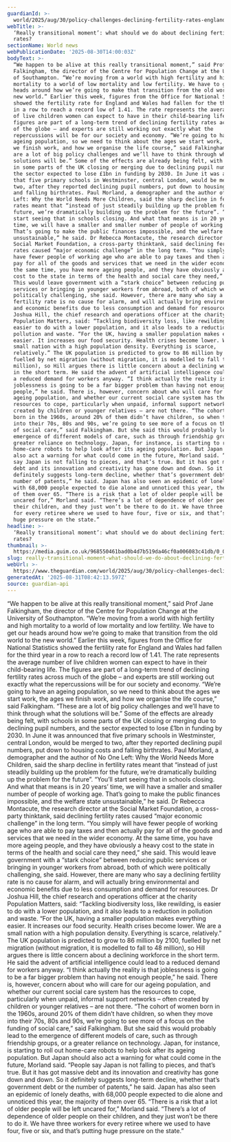 ```yaml
---
guardianId: >-
  world/2025/aug/30/policy-challenges-declining-fertility-rates-england-wales-ageing-population
webTitle: >-
  ‘Really transitional moment’: what should we do about declining fertility
  rates?
sectionName: World news
webPublicationDate: '2025-08-30T14:00:03Z'
bodyText: >-
  “We happen to be alive at this really transitional moment,” said Prof Jane
  Falkingham, the director of the Centre for Population Change at the University
  of Southampton. “We’re moving from a world with high fertility and high
  mortality to a world of low mortality and low fertility. We have to get our
  heads around how we’re going to make that transition from the old world to the
  new world.” Earlier this week, figures from the Office for National Statistics
  showed the fertility rate for England and Wales had fallen for the third year
  in a row to reach a record low of 1.41. The rate represents the average number
  of live children women can expect to have in their child-bearing life. The
  figures are part of a long-term trend of declining fertility rates across much
  of the globe – and experts are still working out exactly what the
  repercussions will be for our society and economy. “We’re going to have an
  ageing population, so we need to think about the ages we start work, the ages
  we finish work, and how we organise the life course,” said Falkingham. “These
  are a lot of big policy challenges and we’ll have to think through what the
  solutions will be.” Some of the effects are already being felt, with schools
  in some parts of the UK closing or merging due to declining pupil numbers, and
  the sector expected to lose £1bn in funding by 2030. In June it was announced
  that five primary schools in Westminster, central London, would be merged to
  two, after they reported declining pupil numbers, put down to housing costs
  and falling birthrates. Paul Morland, a demographer and the author of No One
  Left: Why the World Needs More Children, said the sharp decline in fertility
  rates meant that “instead of just steadily building up the problem for the
  future, we’re dramatically building up the problem for the future”. “You’ll
  start seeing that in schools closing. And what that means is in 20 years’
  time, we will have a smaller and smaller number of people of working age.
  That’s going to make the public finances impossible, and the welfare state
  unsustainable,” he said. Dr Rebecca Montacute, the research director at the
  Social Market Foundation, a cross-party thinktank, said declining fertility
  rates caused “major economic challenge” in the long term. “You simply will
  have fewer people of working age who are able to pay taxes and then actually
  pay for all of the goods and services that we need in the wider economy. At
  the same time, you have more ageing people, and they have obviously a heavy
  cost to the state in terms of the health and social care they need,” she said.
  This would leave government with a “stark choice” between reducing public
  services or bringing in younger workers from abroad, both of which were
  politically challenging, she said. However, there are many who say a declining
  fertility rate is no cause for alarm, and will actually bring environmental
  and economic benefits due to less consumption and demand for resources. Dr
  Joshua Hill, the chief research and operations officer at the charity
  Population Matters, said: “Tackling biodiversity loss, like rewilding, is
  easier to do with a lower population, and it also leads to a reduction in
  pollution and waste. “For the UK, having a smaller population makes everything
  easier. It increases our food security. Health crises become lower. We are a
  small nation with a high population density. Everything is scarce,
  relatively.” The UK population is predicted to grow to 86 million by 2100,
  fuelled by net migration (without migration, it is modelled to fall to 48
  million), so Hill argues there is little concern about a declining workforce
  in the short term. He said the advent of artificial intelligence could lead to
  a reduced demand for workers anyway. “I think actually the reality is that
  joblessness is going to be a far bigger problem than having not enough
  people,” he said. There is, however, concern about who will care for our
  ageing population, and whether our current social care system has the
  resources to cope, particularly when unpaid, informal support networks – often
  created by children or younger relatives – are not there. “The cohort of women
  born in the 1960s, around 20% of them didn’t have children, so when they move
  into their 70s, 80s and 90s, we’re going to see more of a focus on the funding
  of social care,” said Falkingham. But she said this would probably lead to the
  emergence of different models of care, such as through friendship groups, or a
  greater reliance on technology. Japan, for instance, is starting to roll out
  home-care robots to help look after its ageing population. But Japan should
  also act a warning for what could come in the future, Morland said. “People
  say Japan is not falling to pieces, and that’s true. But it has got massive
  debt and its innovation and creativity has gone down and down. So it
  definitely suggests long-term decline, whether that’s government debt or the
  number of patents,” he said. Japan has also seen an epidemic of lonely deaths,
  with 68,000 people expected to die alone and unnoticed this year, the majority
  of them over 65. “There is a risk that a lot of older people will be left
  uncared for,” Morland said. “There’s a lot of dependence of older people on
  their children, and they just won’t be there to do it. We have three workers
  for every retiree where we used to have four, five or six, and that’s putting
  huge pressure on the state.”
headline: >-
  ‘Really transitional moment’: what should we do about declining fertility
  rates?
thumbnail: >-
  https://media.guim.co.uk/968550461bad0b4d7b519da46cf0a006083c41db/0_0_7200_5760/500.jpg
slug: really-transitional-moment-what-should-we-do-about-declining-fertility-rates
webUrl: >-
  https://www.theguardian.com/world/2025/aug/30/policy-challenges-declining-fertility-rates-england-wales-ageing-population
generatedAt: '2025-08-31T08:42:13.597Z'
source: guardian-api
---
```

“We happen to be alive at this really transitional moment,” said Prof Jane Falkingham, the director of the Centre for Population Change at the University of Southampton. “We’re moving from a world with high fertility and high mortality to a world of low mortality and low fertility. We have to get our heads around how we’re going to make that transition from the old world to the new world.” Earlier this week, figures from the Office for National Statistics showed the fertility rate for England and Wales had fallen for the third year in a row to reach a record low of 1.41. The rate represents the average number of live children women can expect to have in their child-bearing life. The figures are part of a long-term trend of declining fertility rates across much of the globe – and experts are still working out exactly what the repercussions will be for our society and economy. “We’re going to have an ageing population, so we need to think about the ages we start work, the ages we finish work, and how we organise the life course,” said Falkingham. “These are a lot of big policy challenges and we’ll have to think through what the solutions will be.” Some of the effects are already being felt, with schools in some parts of the UK closing or merging due to declining pupil numbers, and the sector expected to lose £1bn in funding by 2030. In June it was announced that five primary schools in Westminster, central London, would be merged to two, after they reported declining pupil numbers, put down to housing costs and falling birthrates. Paul Morland, a demographer and the author of No One Left: Why the World Needs More Children, said the sharp decline in fertility rates meant that “instead of just steadily building up the problem for the future, we’re dramatically building up the problem for the future”. “You’ll start seeing that in schools closing. And what that means is in 20 years’ time, we will have a smaller and smaller number of people of working age. That’s going to make the public finances impossible, and the welfare state unsustainable,” he said. Dr Rebecca Montacute, the research director at the Social Market Foundation, a cross-party thinktank, said declining fertility rates caused “major economic challenge” in the long term. “You simply will have fewer people of working age who are able to pay taxes and then actually pay for all of the goods and services that we need in the wider economy. At the same time, you have more ageing people, and they have obviously a heavy cost to the state in terms of the health and social care they need,” she said. This would leave government with a “stark choice” between reducing public services or bringing in younger workers from abroad, both of which were politically challenging, she said. However, there are many who say a declining fertility rate is no cause for alarm, and will actually bring environmental and economic benefits due to less consumption and demand for resources. Dr Joshua Hill, the chief research and operations officer at the charity Population Matters, said: “Tackling biodiversity loss, like rewilding, is easier to do with a lower population, and it also leads to a reduction in pollution and waste. “For the UK, having a smaller population makes everything easier. It increases our food security. Health crises become lower. We are a small nation with a high population density. Everything is scarce, relatively.” The UK population is predicted to grow to 86 million by 2100, fuelled by net migration (without migration, it is modelled to fall to 48 million), so Hill argues there is little concern about a declining workforce in the short term. He said the advent of artificial intelligence could lead to a reduced demand for workers anyway. “I think actually the reality is that joblessness is going to be a far bigger problem than having not enough people,” he said. There is, however, concern about who will care for our ageing population, and whether our current social care system has the resources to cope, particularly when unpaid, informal support networks – often created by children or younger relatives – are not there. “The cohort of women born in the 1960s, around 20% of them didn’t have children, so when they move into their 70s, 80s and 90s, we’re going to see more of a focus on the funding of social care,” said Falkingham. But she said this would probably lead to the emergence of different models of care, such as through friendship groups, or a greater reliance on technology. Japan, for instance, is starting to roll out home-care robots to help look after its ageing population. But Japan should also act a warning for what could come in the future, Morland said. “People say Japan is not falling to pieces, and that’s true. But it has got massive debt and its innovation and creativity has gone down and down. So it definitely suggests long-term decline, whether that’s government debt or the number of patents,” he said. Japan has also seen an epidemic of lonely deaths, with 68,000 people expected to die alone and unnoticed this year, the majority of them over 65. “There is a risk that a lot of older people will be left uncared for,” Morland said. “There’s a lot of dependence of older people on their children, and they just won’t be there to do it. We have three workers for every retiree where we used to have four, five or six, and that’s putting huge pressure on the state.”
